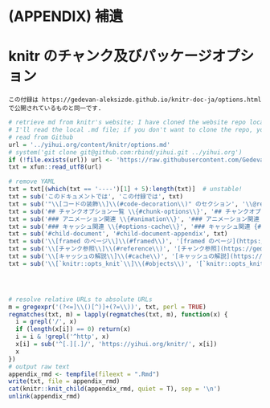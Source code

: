 # (APPENDIX) 補遺 {-}

# **knitr** のチャンク及びパッケージオプション {#full-options}

```block2
この付録は https://gedevan-aleksizde.github.io/knitr-doc-ja/options.html で公開されているものと同一です.
```

```r
# retrieve md from knitr's website; I have cloned the website repo locally, so
# I'll read the local .md file; if you don't want to clone the repo, you may
# read from Github
url = '../yihui.org/content/knitr/options.md'
# system('git clone git@github.com:rbind/yihui.git ../yihui.org')
if (!file.exists(url)) url <- 'https://raw.githubusercontent.com/Gedevan-Aleksizde/knitr-doc-ja/master/source/01-options.Rmd' # url = 'https://raw.githubusercontent.com/rbind/yihui/master/content/knitr/options.md'
txt = xfun::read_utf8(url)

# remove YAML
txt = txt[(which(txt == '----')[1] + 5):length(txt)]  # unstable!
txt = sub('このドキュメントでは', 'この付録では', txt)
txt = sub('"\\[コードの装飾\\]\\(#code-decoration\\)" のセクション', '\\@ref(#code-decoration)節', txt)
txt = sub('## チャンクオプション一覧 \\{#chunk-options\\}', '## チャンクオプション一覧 {#chunk-options-full}', txt)
txt = sub('### アニメーション関連 \\{#animation\\}', '### アニメーション関連 {#animation-options}', txt)
txt = sub('### キャッシュ関連 \\{#options-cache\\}', '### キャッシュ関連 {#cache-options}', txt)
txt = sub('#child-document', '#child-document-appendix', txt)
txt = sub('\\[framed のページ\\]\\(#framed\\)', '[framed のページ](https://gedevan-aleksizde.github.io/knitr-doc-ja/framed.html#framed)', txt)
txt = sub('\\[チャンク参照\\]\\(#reference\\)', '[チャンク参照](https://gedevan-aleksizde.github.io/knitr-doc-ja/reference.html#reference)', txt)
txt = sub('\\[キャッシュの解説\\]\\(#cache\\)', '[キャッシュの解説](https://gedevan-aleksizde.github.io/knitr-doc-ja/cache.html#cache)', txt)
txt = sub('\\[`knitr::opts_knit`\\]\\(#objects\\)', '[`knitr::opts_knit`](https://gedevan-aleksizde.github.io/knitr-doc-ja/objects.html#objects)', txt)




# resolve relative URLs to absolute URLs
m = gregexpr('(?<=]\\()[^)]+(?=\\))', txt, perl = TRUE)
regmatches(txt, m) = lapply(regmatches(txt, m), function(x) {
  i = grepl('/', x)
  if (length(x[i]) == 0) return(x)
  i = i & !grepl('^http', x)
  x[i] = sub('^[.][.]/', 'https://yihui.org/knitr/', x[i])
  x
})
# output raw text
appendix_rmd <- tempfile(fileext = ".Rmd")
write(txt, file = appendix_rmd)
cat(knitr::knit_child(appendix_rmd, quiet = T), sep = '\n')
unlink(appendix_rmd)
```
